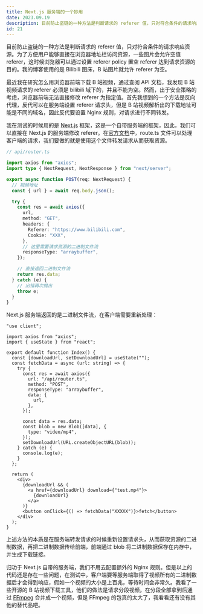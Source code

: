 ```yaml
---
title: Next.js 服务端的一个妙用
date: 2023.09.19
description: 目前防止盗链的一种方法是判断请求的 referer 值，只对符合条件的请求响应资源。为了方便用户能够直接在浏览器地址栏访问资源，一些图片会允许空值 referer，这时候浏览器可以通过设置 referer policy 置空 referer 达到请求资源的目的......
id: 21
---
```


目前防止盗链的一种方法是判断请求的 referer 值，只对符合条件的请求响应资源。为了方便用户能够直接在浏览器地址栏访问资源，一些图片会允许空值 referer，这时候浏览器可以通过设置 referer policy 置空 referer 达到请求资源的目的。我的博客使用的是 Bilibili 图床，B 站图片就允许 referer 为空。

最近我在研究怎么用浏览器前端下载 B 站视频，通过查阅 API 文档，我发现 B 站视频请求的 referer 必须是 bilibili 域下的，并且不能为空。然而，出于安全策略的考虑，浏览器前端无法直接修改 referer 为指定值。首先我想到的一个方法是反向代理，反代可以在服务端设置 referer 请求头，但是 B 站视频解析出的下载地址可能是不同的域名，因此反代要设置 Nginx 规则，对请求进行不同转发。

我在测试的时候用的是 [Next.js](https://nextjs.org/) 框架，这是一个自带服务端的框架，因此，我们可以直接在 Next.js 的服务端修改 referer。在[官方文档](https://nextjs.org/docs/app/building-your-application/routing/route-handlers)中，route.ts 文件可以处理客户端的请求，我们要做的就是使用这个文件转发请求从而获取资源。

```ts
// api/router.ts

import axios from "axios";
import type { NextRequest, NextResponse } from "next/server";

export async function POST(req: NextRequest) {
  // 视频地址
  const { url } = await req.body.json();

  try {
    const res = await axios({
      url,
      method: "GET",
      headers: {
        Referer: "https://www.bilibili.com",
        Cookie: "XXX",
      },
      // 这里需要请求资源的二进制文件流
      responseType: "arraybuffer",
    });

    // 直接返回二进制文件流
    return res.data;
  } catch (e) {
    // 出错再次抛出
    throw e;
  }
}
```

Next.js 服务端返回的是二进制文件流，在客户端需要重新处理：

```tsx
"use client";

import axios from "axios";
import { useState } from "react";

export default function Index() {
  const [downloadUrl, setDownloadUrl] = useState("");
  const fetchData = async (url: string) => {
    try {
      const res = await axios({
        url: "/api/router.ts",
        method: "POST",
        responseType: "arraybuffer",
        data: {
          url,
        },
      });

      const data = res.data;
      const blob = new Blob([data], {
        type: "video/mp4",
      });
      setDownloadUrl(URL.createObjectURL(blob));
    } catch (e) {
      console.log(e);
    }
  };

  return (
    <div>
      {downloadUrl && (
        <a href={downloadUrl} download={"test.mp4"}>
          {downloadUrl}
        </a>
      )}
      <button onClick={() => fetchData("XXXXX")}>fetch</button>
    </div>
  );
}
```

上述方法的本质是在服务端转发请求的时候重新设置请求头，从而获取资源的二进制数据，再把二进制数据传给前端，前端通过 blob 将二进制数据保存在内存中，并生成下载链接。

归功于 Next.js 自带的服务端，我们不用去配置额外的 Nginx 规则。但是以上的代码还是存在一些问题，在测试中，客户端要等服务端取得了视频所有的二进制数据后才会得到响应，假如一个视频的大小是上百兆，等待时间会非常久。我看了一些开源的 B 站视频下载工具，他们的做法是请求分段视频，在分段全部拿到后通过 [FFmpeg](https://ffmpeg.org/) 合并成一个视频，但是 FFmpeg 的包真的太大了，我看看还有没有其他的替代品吧。
